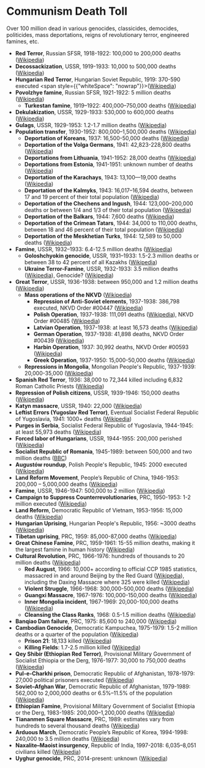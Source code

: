 # Communism Death Toll

Over 100 million dead in various genocides, classicides, democides, politicides, mass deportations, reigns of revolutionary terror, engineered famines, etc.

- **Red Terror**, Russian SFSR, 1918-1922: 100,000 to 200,000 deaths ([Wikipedia](https://en.wikipedia.org/wiki/Red_Terror))
- **Decossackization**, USSR, 1919-1933: 10,000 to 500,000 deaths ([Wikipedia](https://en.wikipedia.org/wiki/Decossackization))
- **Hungarian Red Terror**, Hungarian Soviet Republic, 1919: 370-590 executed <span style={{"whiteSpace": "nowrap"}}>([Wikipedia](https://en.wikipedia.org/wiki/Hungarian_Red_Terror))</span>
- **Povolzhye famine**, Russian SFSR, 1921-1922: 5 million deaths ([Wikipedia](https://en.wikipedia.org/wiki/Russian_famine_of_1921))
  - **Turkestan famine**, 1919–1922: 400,000–750,000 deaths ([Wikipedia](https://en.wikipedia.org/wiki/Kazakh_famine_of_1919%E2%80%931922))
- **Dekulakization**, USSR, 1929-1933: 530,000 to 600,000 deaths ([Wikipedia](https://en.wikipedia.org/wiki/Dekulakization))
- **Gulags**, USSR, 1929-1953: 1.2-1.7 million deaths ([Wikipedia](https://en.wikipedia.org/wiki/Gulag))
- **Population transfer**, 1930-1952: 800,000–1,500,000 deaths ([Wikipedia](https://en.wikipedia.org/wiki/Population_transfer_in_the_Soviet_Union))
  - **Deportation of Koreans**, 1937: 16,500-50,000 deaths ([Wikipedia](https://en.wikipedia.org/wiki/Deportation_of_Koreans_in_the_Soviet_Union))
  - **Deportation of the Volga Germans**, 1941: 42,823-228,800 deaths ([Wikipedia](https://en.wikipedia.org/wiki/Volga_Germans#Deportation_of_the_Volga_Germans))
  - **Deportations from Lithuania**, 1941-1952: 28,000 deaths ([Wikipedia](https://en.wikipedia.org/wiki/Soviet_deportations_from_Lithuania))
  - **Deportations from Estonia**, 1941-1951: unknown number of deaths ([Wikipedia](https://en.wikipedia.org/wiki/Soviet_deportations_from_Estonia))
  - **Deportation of the Karachays**, 1943: 13,100—19,000 deaths ([Wikipedia](https://en.wikipedia.org/wiki/Deportation_of_the_Karachays))
  - **Deportation of the Kalmyks**, 1943: 16,017–16,594 deaths, between 17 and 19 percent of their total population ([Wikipedia](https://en.wikipedia.org/wiki/Deportation_of_the_Kalmyks))
  - **Deportation of the Chechens and Ingush**, 1944: 123,000–200,000 deaths or between 1/4 and 1/3 of their total population ([Wikipedia](https://en.wikipedia.org/wiki/Deportation_of_the_Chechens_and_Ingush))
  - **Deportation of the Balkars**, 1944: 7,600 deaths ([Wikipedia](https://en.wikipedia.org/wiki/Deportation_of_the_Balkars))
  - **Deportation of the Crimean Tatars**, 1944: 34,000 to 110,000 deaths, between 18 and 46 percent of their total population ([Wikipedia](https://en.wikipedia.org/wiki/Deportation_of_the_Crimean_Tatars))
  - **Deportation of the Meskhetian Turks**, 1944: 12,589 to 50,000 deaths ([Wikipedia](https://en.wikipedia.org/wiki/Deportation_of_the_Meskhetian_Turks))
- **Famine**, USSR, 1932–1933: 6.4-12.5 million deaths ([Wikipedia](https://en.wikipedia.org/wiki/Soviet_famine_of_1932%E2%80%931933))
  - **Goloshchyokin genocide**, USSR, 1931–1933: 1.5-2.3 million deaths or between 38 to 42 percent of all Kazakhs ([Wikipedia](https://en.wikipedia.org/wiki/Kazakh_famine_of_1931%E2%80%931933))
  - **Ukraine Terror-Famine**, USSR, 1932-1933: 3.5 million deaths ([Wikipedia](https://en.wikipedia.org/wiki/Holodomor)), Genocide? ([Wikipedia](https://en.wikipedia.org/wiki/Holodomor_genocide_question))
- **Great Terror**, USSR, 1936-1938: between 950,000 and 1.2 million deaths ([Wikipedia](https://en.wikipedia.org/wiki/Great_Purge))
  - **Mass operations of the NKVD** ([Wikipedia](https://en.wikipedia.org/wiki/Mass_operations_of_the_NKVD))
    - **Repression of Anti-Soviet elements**, 1937-1938: 386,798 executed, NKVD Order #00447 ([Wikipedia](https://en.wikipedia.org/wiki/NKVD_Order_No._00447))
    - **Polish Operation**, 1937-1938: 111,091 deaths ([Wikipedia](https://en.wikipedia.org/wiki/Polish_Operation_of_the_NKVD)), NKVD Order #00485 ([Wikipedia](https://en.wikipedia.org/wiki/NKVD_Order_No._00485))
    - **Latvian Operation**, 1937-1938: at least 16,573 deaths ([Wikipedia](https://en.wikipedia.org/wiki/Latvian_Operation_of_the_NKVD))
    - **German Operation**, 1937-1938: 41,898 deaths, NKVD Order #00439 ([Wikipedia](https://en.wikipedia.org/wiki/NKVD_Order_No._00439))
    - **Harbin Operation**, 1937: 30,992 deaths, NKVD Order #00593 ([Wikipedia](https://en.wikipedia.org/wiki/NKVD_Order_No._00593))
    - **Greek Operation**, 1937-1950: 15,000-50,000 deaths ([Wikipedia](https://en.wikipedia.org/wiki/Greek_Operation_of_the_NKVD))
  - **Repressions in Mongolia**, Mongolian People's Republic, 1937-1939: 20,000-35,000 ([Wikipedia](https://en.wikipedia.org/wiki/Stalinist_repressions_in_Mongolia))
- **Spanish Red Terror**, 1936: 38,000 to 72,344 killed including 6,832 Roman Catholic Priests ([Wikipedia](https://en.wikipedia.org/wiki/Red_Terror_(Spain)))
- **Repression of Polish citizens**, USSR, 1939-1946: 150,000 deaths ([Wikipedia](https://en.wikipedia.org/wiki/Soviet_repressions_of_Polish_citizens_(1939%E2%80%931946)))
- **Katyn massacre**, USSR, 1940: 22,000 ([Wikipedia](https://en.wikipedia.org/wiki/Katyn_massacre))
- **Leftist Errors (Yugoslav Red Terror)**, Eventual Socialist Federal Republic of Yugoslavia, 1941: 1000+ deaths ([Wikipedia](https://en.wikipedia.org/wiki/Leftist_errors))
- **Purges in Serbia**, Socialist Federal Republic of Yugoslavia, 1944-1945: at least 55,973 deaths ([Wikipedia](https://en.wikipedia.org/wiki/Communist_purges_in_Serbia_in_1944%E2%80%9345))
- **Forced labor of Hungarians**, USSR, 1944-1955: 200,000 perished ([Wikipedia](https://en.wikipedia.org/wiki/Forced_labor_of_Hungarians_in_the_Soviet_Union))
- **Socialist Republic of Romania**, 1945-1989: between 500,000 and two million deaths ([BBC](http://news.bbc.co.uk/2/hi/europe/6190931.stm))
- **Augustów roundup**, Polish People's Republic, 1945: 2000 executed ([Wikipedia](https://en.wikipedia.org/wiki/August%C3%B3w_roundup))
- **Land Reform Movement**, People’s Republic of China, 1946-1953: 200,000 – 5,000,000 deaths ([Wikipedia](https://en.wikipedia.org/wiki/Land_Reform_Movement_(China)))
- **Famine**, USSR, 1946-1947: 500,000 to 2 million ([Wikipedia](https://en.wikipedia.org/wiki/Soviet_famine_of_1946%E2%80%931947))
- **Campaign to Suppress Counterrevolutionaries**, PRC, 1950-1953: 1-2 million executed ([Wikipedia](https://en.wikipedia.org/wiki/Campaign_to_Suppress_Counterrevolutionaries))
- **Land Reform**, Democratic Republic of Vietnam, 1953-1956: 15,000 deaths ([Wikipedia](https://en.wikipedia.org/wiki/Land_reform_in_North_Vietnam))
- **Hungarian Uprising**, Hungarian People's Republic, 1956: ~3000 deaths ([Wikipedia](https://en.wikipedia.org/wiki/Hungarian_Revolution_of_1956))
- **Tibetan uprising**, PRC, 1959: 85,000-87,000 deaths ([Wikipedia](https://en.wikipedia.org/wiki/1959_Tibetan_uprising))
- **Great Chinese Famine**, PRC, 1959-1961: 15-55 million deaths, making it the largest famine in human history ([Wikipedia](https://en.wikipedia.org/wiki/Great_Chinese_Famine))
- **Cultural Revolution**, PRC, 1966-1976: hundreds of thousands to 20 million deaths ([Wikipedia](https://en.wikipedia.org/wiki/Cultural_Revolution))
  - **Red August**, 1966: 10,000+ according to official CCP 1985 statistics, massacred in and around Beijing by the Red Guard ([Wikipedia](https://en.wikipedia.org/wiki/Red_August)), including the Daxing Massacre where 325 were killed ([Wikipedia](https://en.wikipedia.org/wiki/Daxing_Massacre))
  - **Violent Struggle**, 1966-1968: 300,000-500,000 deaths ([Wikipedia](https://en.wikipedia.org/wiki/Violent_Struggle))
  - **Guangxi Massacre**, 1967-1976: 100,000-150,000 deaths ([Wikipedia](https://en.wikipedia.org/wiki/Guangxi_Massacre))
  - **Inner Mongolia incident**, 1967-1969: 20,000-100,000 deaths ([Wikipedia](https://en.wikipedia.org/wiki/Inner_Mongolia_incident))
  - **Cleansing the Class Ranks**, 1968: 0.5-1.5 million deaths ([Wikipedia](https://en.wikipedia.org/wiki/Cleansing_the_Class_Ranks))
- **Banqiao Dam failure**, PRC, 1975: 85,600 to 240,000 ([Wikipedia](https://en.wikipedia.org/wiki/1975_Banqiao_Dam_failure))
- **Cambodian Genocide**, Democratic Kampuchea, 1975-1979: 1.5-2 million deaths or a quarter of the population ([Wikipedia](https://en.wikipedia.org/wiki/Cambodian_genocide))
  - **Prison 21**: 18,133 killed ([Wikipedia](https://en.wikipedia.org/wiki/Tuol_Sleng_Genocide_Museum))
  - **Killing Fields**: 1.7-2.5 million killed ([Wikipedia](https://en.wikipedia.org/wiki/Killing_Fields))
- **Qey Shibir (Ethiopian Red Terror)**, Provisional Military Government of Socialist Ethiopia or the Derg, 1976-1977: 30,000 to 750,000 deaths ([Wikipedia](https://en.wikipedia.org/wiki/Red_Terror_(Ethiopia)))
- **Pul-e-Charkhi prison**, Democratic Republic of Afghanistan, 1978-1979: 27,000 political prisoners executed ([Wikipedia](https://en.wikipedia.org/wiki/Pul-e-Charkhi_prison))
- **Soviet–Afghan War**, Democratic Republic of Afghanistan, 1979-1989: 562,000 to 2,000,000 deaths or 6.5%–11.5% of the population ([Wikipedia](https://en.wikipedia.org/wiki/Soviet%E2%80%93Afghan_War))
- **Ethiopian Famine**, Provisional Military Government of Socialist Ethiopia or the Derg, 1983-1985: 200,000–1,200,000 deaths ([Wikipedia](https://en.wikipedia.org/wiki/1983%E2%80%931985_famine_in_Ethiopia))
- **Tiananmen Square Massacre**, PRC, 1989: estimates vary from hundreds to several thousand deaths ([Wikipedia](https://en.wikipedia.org/wiki/1989_Tiananmen_Square_protests))
- **Arduous March**, Democratic People’s Republic of Korea, 1994-1998: 240,000 to 3.5 million deaths ([Wikipedia](https://en.wikipedia.org/wiki/North_Korean_famine))
- **Naxalite–Maoist insurgency**, Republic of India, 1997-2018: 6,035–8,051 civilians killed ([Wikipedia](https://en.wikipedia.org/wiki/Naxalite%E2%80%93Maoist_insurgency))
- **Uyghur genocide**, PRC, 2014-present: unknown ([Wikipedia](https://en.wikipedia.org/wiki/Uyghur_genocide))
